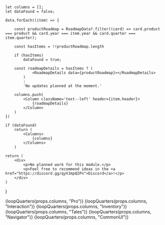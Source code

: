 
    let columns = [];
    let dataFound = false;

    data.forEach((item) => {

        const productRoadmap = RoadmapData?.filter((card) => card.product === product && card.year === item.year && card.quarter === item.quarter);

        const hasItems = !!productRoadmap.length

        if (hasItems)
            dataFound = true;

        const roadmapDetails = hasItems ? (
                <RoadmapDetails data={productRoadmap}></RoadmapDetails>
            )
            :
            'No updates planned at the moment.'

        columns.push(
            <Column className='text--left' header={item.header}>
                {roadmapDetails}
            </Column>
        )
    })

    if (dataFound)
        return (
            <Columns>
                {columns}
            </Columns>
        )

    return (
        <div>
            <p>No planned work for this module.</p>
            <p>Feel free to recommend ideas in the <a href="https://discord.gg/qyVJmpQ2Pn">Discord</a>!</p>
        </div>
    )
}

<Tabs>
    <TabItem value="pro" label="Pro" default>
        {loopQuarters(props.columns, "Pro")}
    </TabItem>
    <TabItem value="interaction" label="Interaction">
        {loopQuarters(props.columns, "Interaction")}
    </TabItem>
    <TabItem value="inventory" label="Inventory">
        {loopQuarters(props.columns, "Inventory")}
    </TabItem>
    <TabItem value="tales" label="Tales">
        {loopQuarters(props.columns, "Tales")}
    </TabItem>
    <TabItem value="navigator" label="Navigator">
        {loopQuarters(props.columns, "Navigator")}
    </TabItem>
    <TabItem value="commonui" label="Common UI">
        {loopQuarters(props.columns, "CommonUI")}
    </TabItem>
</Tabs>